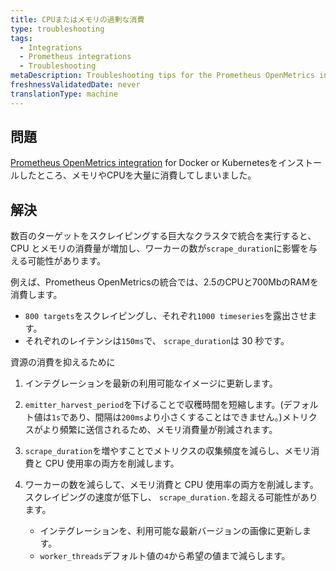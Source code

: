 ```yaml
---
title: CPUまたはメモリの過剰な消費
type: troubleshooting
tags:
  - Integrations
  - Prometheus integrations
  - Troubleshooting
metaDescription: Troubleshooting tips for the Prometheus OpenMetrics integration for Docker or Kubernetes if no data appears in New Relic's UI.
freshnessValidatedDate: never
translationType: machine
---
```


## 問題

[Prometheus OpenMetrics integration](/docs/integrations/prometheus-integrations/install-configure-openmetrics/install-update-or-uninstall-your-prometheus-openmetrics-integration) for Docker or Kubernetesをインストールしたところ、メモリやCPUを大量に消費してしまいました。

## 解決

数百のターゲットをスクレイピングする巨大なクラスタで統合を実行すると、CPU とメモリの消費量が増加し、ワーカーの数が`scrape_duration`に影響を与える可能性があります。

例えば、Prometheus OpenMetricsの統合では、2.5のCPUと700MbのRAMを消費します。

* `800 targets`をスクレイピングし、それぞれ`1000 timeseries`を露出させます。
* それぞれのレイテンシは`150ms`で、 `scrape_duration`は 30 秒です。

資源の消費を抑えるために

1. インテグレーションを最新の利用可能なイメージに更新します。

2. `emitter_harvest_period`を下げることで収穫時間を短縮します。(デフォルト値は`1s`であり、間隔は`200ms`より小さくすることはできません。)メトリクスがより頻繁に送信されるため、メモリ消費量が削減されます。

3. `scrape_duration`を増やすことでメトリクスの収集頻度を減らし、メモリ消費と CPU 使用率の両方を削減します。

4. ワーカーの数を減らして、メモリ消費と CPU 使用率の両方を削減します。スクレイピングの速度が低下し、 `scrape_duration.`を超える可能性があります。

   * インテグレーションを、利用可能な最新バージョンの画像に更新します。
   * `worker_threads`デフォルト値の`4`から希望の値まで減らします。
